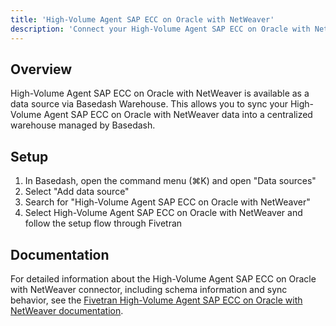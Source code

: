 ```yaml
---
title: 'High-Volume Agent SAP ECC on Oracle with NetWeaver'
description: 'Connect your High-Volume Agent SAP ECC on Oracle with NetWeaver data to Basedash'
---
```


## Overview

High-Volume Agent SAP ECC on Oracle with NetWeaver is available as a data source via Basedash Warehouse. This allows you to sync your High-Volume Agent SAP ECC on Oracle with NetWeaver data into a centralized warehouse managed by Basedash.

## Setup

1. In Basedash, open the command menu (⌘K) and open "Data sources"
2. Select "Add data source"
3. Search for "High-Volume Agent SAP ECC on Oracle with NetWeaver"
4. Select High-Volume Agent SAP ECC on Oracle with NetWeaver and follow the setup flow through Fivetran

## Documentation

For detailed information about the High-Volume Agent SAP ECC on Oracle with NetWeaver connector, including schema information and sync behavior, see the [Fivetran High-Volume Agent SAP ECC on Oracle with NetWeaver documentation](https://fivetran.com/docs/connectors/databases/sap/high-volume-agent/hva-sap-ecc-oracle-nw).
